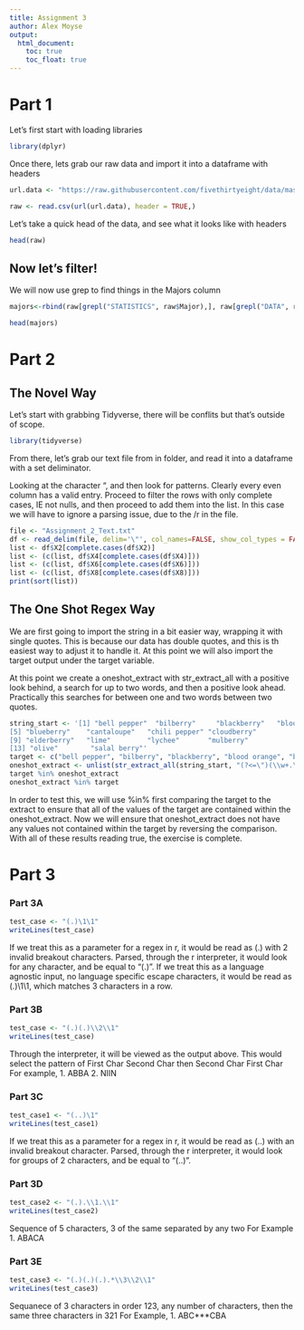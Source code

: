 ```yaml
---
title: Assignment 3
author: Alex Moyse
output: 
  html_document:
    toc: true
    toc_float: true
---
```


<H1> Part 1 </H1>
Let's first start with loading libraries

```r
library(dplyr)
```

Once there, lets grab our raw data and import it into a dataframe with headers

```r
url.data <- "https://raw.githubusercontent.com/fivethirtyeight/data/master/college-majors/majors-list.csv"

raw <- read.csv(url(url.data), header = TRUE,)
```

Let's take a quick head of the data, and see what it looks like with headers

```r

head(raw)

```
<H2> Now let's filter! </h2>

We will now use grep to find things in the Majors column 
```r
majors<-rbind(raw[grepl("STATISTICS", raw$Major),], raw[grepl("DATA", raw$Major),])

head(majors)
```


<h1> Part 2 </h1>
<H2> The Novel Way </H2>
Let's start with grabbing Tidyverse, there will be conflits but that's outside of scope.
```r
library(tidyverse)
```

From there, let's grab our text file from in folder, and read it into a dataframe with a set deliminator. 


Looking at the character ", and then look for patterns. Clearly every even column has a valid entry. Proceed to filter the rows with only complete cases, IE not nulls, and then proceed to add them into the list. In this case we will have to ignore a parsing issue, due to the /r in the file. 

```r
file <- "Assignment_2_Text.txt"
df <- read_delim(file, delim='\"', col_names=FALSE, show_col_types = FALSE) 
list <- df$X2[complete.cases(df$X2)]
list <- (c(list, df$X4[complete.cases(df$X4)]))
list <- (c(list, df$X6[complete.cases(df$X6)]))
list <- (c(list, df$X8[complete.cases(df$X8)]))
print(sort(list))
```
<H2> The One Shot Regex Way </H2>

We are first going to import the string in a bit easier way, wrapping it with single quotes. This is because our data has double quotes, and this is th easiest way to adjust it to handle it. At this point we will also import the target output under the target variable. 

At this point we create a oneshot_extract with str_extract_all with a positive look behind, a search for up to two words, and then a positive look ahead. Practically this searches for between one and two words between two quotes.

```r
string_start <- '[1] "bell pepper"  "bilberry"     "blackberry"   "blood orange"
[5] "blueberry"    "cantaloupe"   "chili pepper" "cloudberry"  
[9] "elderberry"   "lime"         "lychee"       "mulberry"    
[13] "olive"        "salal berry"'
target <- c("bell pepper", "bilberry", "blackberry", "blood orange", "blueberry", "cantaloupe", "chili pepper", "cloudberry", "elderberry", "lime", "lychee", "mulberry", "olive", "salal berry")
oneshot_extract <- unlist(str_extract_all(string_start, "(?<=\")(\\w+.\\w+)(?=\")"))
target %in% oneshot_extract
oneshot_extract %in% target


```
In order to test this, we will use %in% first comparing the target to the extract to ensure that all of the values of the target are contained within the oneshot_extract. Now we will ensure that oneshot_extract does not have any values not contained within the target by reversing the comparison. With all of these results reading true, the exercise is complete. 

<H1> Part 3 </H1>

<H3> Part 3A </H3>

```r
test_case <- "(.)\1\1"
writeLines(test_case)
```

If we treat this as a parameter for a regex in r, it would be read as (.) with 2 invalid breakout characters. Parsed, through the r interpreter, it would look for any character, and be equal to "(.)". If we treat this as a language agnostic input, no language specific escape characters, it would be read as (.)\1\1, which matches 3 characters in a row. 


<H3> Part 3B </H3>
```r
test_case <- "(.)(.)\\2\\1"
writeLines(test_case)
```
Through the interpreter, it will be viewed as the output above. This would select the pattern of First Char Second Char then Second Char First Char
For example, 
  1. ABBA
  2. NIIN


<H3> Part 3C </H3>

```r
test_case1 <- "(..)\1"
writeLines(test_case1)
```
If we treat this as a parameter for a regex in r, it would be read as (..) with an invalid breakout character. Parsed, through the r interpreter, it would look for groups of 2 characters, and be equal to "(..)".


<H3> Part 3D </H3>

```r
test_case2 <- "(.).\\1.\\1"
writeLines(test_case2)
```
Sequence of 5 characters, 3 of the same separated by any two
For Example 
  1. ABACA
  
<H3> Part 3E </H3>

```r
test_case3 <- "(.)(.)(.).*\\3\\2\\1"
writeLines(test_case3)
```

Sequanece of 3 characters in order 123, any number of characters, then the same three characters in 321
For Example, 
  1. ABC***CBA

